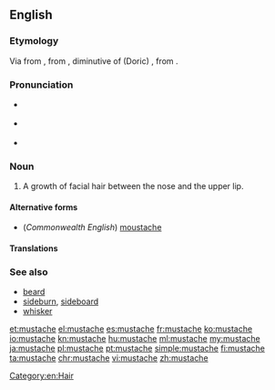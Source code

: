 ==English==
===Etymology=== 
Via {{etyl|fr|en}} from {{etyl|it|en}} {{term|mostaccio|lang=it}}, from {{etyl|Medieval Greek|en}} {{term|μουστάκιον|||lang=el}}, diminutive of (Doric) {{etyl|grc|en}} {{term|μύσταξ||upper lip|lang=grc}}, from {{etyl|ine-pro|en}} {{recons|mendh||to chew|lang=ine-pro}}.

===Pronunciation===
* {{a|US}} {{IPA|/ˈmʌstæʃ/}}
* {{a|RP}} {{IPA|/ˈmʊstɑːʃ/}}
* {{audio|En-us-mustache.ogg|Audio (US)}}

===Noun===
{{en-noun}}

# A growth of facial hair between the nose and the upper lip.

====Alternative forms====
* (''Commonwealth English'') [[moustache]]

====Translations====
{{trans-see|moustache}}

===See also===
* [[beard]]
* [[sideburn]], [[sideboard]]
* [[whisker]]

[[Category:en:Hair]]

[[et:mustache]]
[[el:mustache]]
[[es:mustache]]
[[fr:mustache]]
[[ko:mustache]]
[[io:mustache]]
[[kn:mustache]]
[[hu:mustache]]
[[ml:mustache]]
[[my:mustache]]
[[ja:mustache]]
[[pl:mustache]]
[[pt:mustache]]
[[simple:mustache]]
[[fi:mustache]]
[[ta:mustache]]
[[chr:mustache]]
[[vi:mustache]]
[[zh:mustache]]